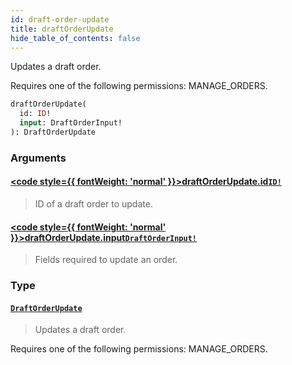 ```yaml
---
id: draft-order-update
title: draftOrderUpdate
hide_table_of_contents: false
---
```








Updates a draft order. 

Requires one of the following permissions: MANAGE_ORDERS.

```graphql
draftOrderUpdate(
  id: ID!
  input: DraftOrderInput!
): DraftOrderUpdate
```


### Arguments

#### [<code style={{ fontWeight: 'normal' }}>draftOrderUpdate.<b>id</b></code>](#)<Bullet />[`ID!`](../../../developer/api-reference/scalars/id) <Badge class="secondary" text="non-null"/> <Badge class="secondary" text="scalar"/>
> ID of a draft order to update.
> 

#### [<code style={{ fontWeight: 'normal' }}>draftOrderUpdate.<b>input</b></code>](#)<Bullet />[`DraftOrderInput!`](../../../developer/api-reference/inputs/draft-order-input) <Badge class="secondary" text="non-null"/> <Badge class="secondary" text="input"/>
> Fields required to update an order.
> 

### Type

#### [`DraftOrderUpdate`](../../../developer/api-reference/objects/draft-order-update) <Badge class="secondary" text="object"/>
> Updates a draft order. 

Requires one of the following permissions: MANAGE_ORDERS.
> 





